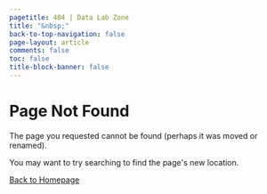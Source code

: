 ```yaml
---
pagetitle: 404 | Data Lab Zone
title: "&nbsp;"
back-to-top-navigation: false
page-layout: article
comments: false
toc: false
title-block-banner: false
---
```


```{=html}
<!DOCTYPE html>
<html>
<body>
  <div class="container">
    <h1 class="text-center">Page Not Found</h1>
    <div class="text-center">
      <p>The page you requested cannot be found (perhaps it was moved or renamed).</p>
      <p>You may want to try searching to find the page's new location.</p>
      <a href="/" class="btn btn-primary">Back to Homepage</a>
  </div>
</body>
</html>
```
